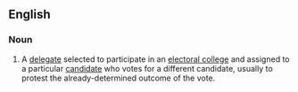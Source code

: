 ==English==
{{wikipedia}}
===Noun===
{{en-noun|head=[[faithless]] [[elector]]}}
# {{context|US|politics|lang=en}} A [[delegate]] selected to participate in an [[electoral college]] and assigned to a particular [[candidate]] who votes for a different candidate, usually to protest the already-determined outcome of the vote.